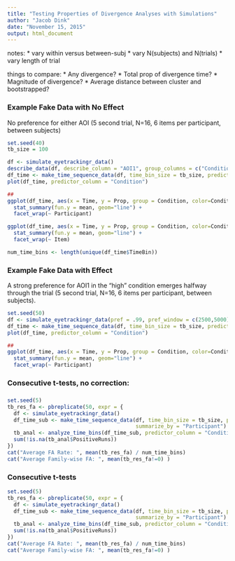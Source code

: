 ```yaml
---
title: "Testing Properties of Divergence Analyses with Simulations"
author: "Jacob Dink"
date: "November 15, 2015"
output: html_document
---
```


notes:
* vary within versus between-subj
* vary N(subjects) and N(trials)
* vary length of trial

things to compare:
* Any divergence?
* Total prop of divergence time?
* Magnitude of divergence?
* Average distance between cluster and bootstrapped? 

### Example Fake Data with No Effect

No preference for either AOI (5 second trial, N=16, 6 items per participant, between subjects)

```r
set.seed(40)
tb_size = 100

df <- simulate_eyetrackingr_data()
describe_data(df, describe_column = "AOI1", group_columns = c("Condition","Participant","Item"))
df_time <- make_time_sequence_data(df, time_bin_size = tb_size, predictor_columns = "Condition", aois = "AOI1")
plot(df_time, predictor_column = "Condition")

##
ggplot(df_time, aes(x = Time, y = Prop, group = Condition, color=Condition)) +
  stat_summary(fun.y = mean, geom="line") +
  facet_wrap(~ Participant)

ggplot(df_time, aes(x = Time, y = Prop, group = Condition, color=Condition)) +
  stat_summary(fun.y = mean, geom="line") +
  facet_wrap(~ Item)

num_time_bins <- length(unique(df_time$TimeBin))
```

### Example Fake Data with Effect

A strong preference for AOI1 in the "high" condition emerges halfway through the trial (5 second trial, N=16, 6 items per participant, between subjects).

```r
set.seed(50)
df <- simulate_eyetrackingr_data(pref = .99, pref_window = c(2500,5000))
df_time <- make_time_sequence_data(df, time_bin_size = tb_size, predictor_columns = "Condition", aois = "AOI1")
plot(df_time, predictor_column = "Condition")

##
ggplot(df_time, aes(x = Time, y = Prop, group = Condition, color=Condition)) +
  stat_summary(fun.y = mean, geom="line") +
  facet_wrap(~ Participant)
```

### Consecutive t-tests, no correction:

###

```r
set.seed(5)
tb_res_fa <- pbreplicate(50, expr = {
  df <- simulate_eyetrackingr_data()
  df_time_sub <- make_time_sequence_data(df, time_bin_size = tb_size, predictor_columns = "Condition", aois = "AOI1", 
                                         summarize_by = "Participant")
  tb_anal <- analyze_time_bins(df_time_sub, predictor_column = "Condition", test = "t.test", alpha = .05, quiet=TRUE)
  sum(!is.na(tb_anal$PositiveRuns))
})
cat("Average FA Rate: ", mean(tb_res_fa) / num_time_bins)
cat("Average Family-wise FA: ", mean(tb_res_fa!=0) )
```

### Consecutive t-tests

```r
set.seed(5)
tb_res_fa <- pbreplicate(50, expr = {
  df <- simulate_eyetrackingr_data()
  df_time_sub <- make_time_sequence_data(df, time_bin_size = tb_size, predictor_columns = "Condition", aois = "AOI1", 
                                         summarize_by = "Participant")
  tb_anal <- analyze_time_bins(df_time_sub, predictor_column = "Condition", test = "t.test", alpha = .05, quiet=TRUE)
  sum(!is.na(tb_anal$PositiveRuns))
})
cat("Average FA Rate: ", mean(tb_res_fa) / num_time_bins)
cat("Average Family-wise FA: ", mean(tb_res_fa!=0) )
```

